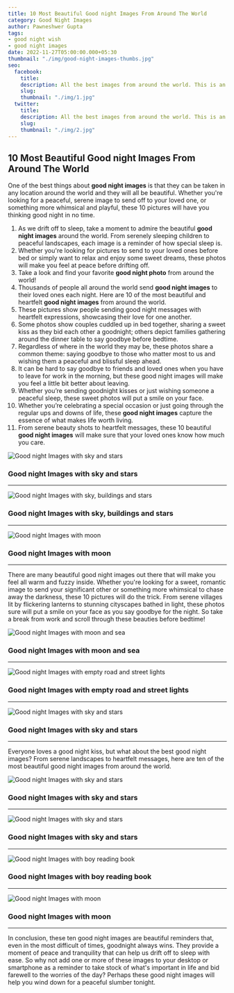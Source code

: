 ```yaml
---
title: 10 Most Beautiful Good night Images From Around The World
category: Good Night Images
author: Pawneshwer Gupta
tags:
- good night wish
- good night images
date: 2022-11-27T05:00:00.000+05:30
thumbnail: "./img/good-night-images-thumbs.jpg"
seo:
  facebook:
    title:
    description: All the best images from around the world. This is an amazing collection of good night images to inspire you for a peaceful, happy, and dreamy sleep.
    slug:
    thumbnail: "./img/1.jpg"
  twitter:
    title:
    description: All the best images from around the world. This is an amazing collection of good night images to inspire you for a peaceful, happy, and dreamy sleep.
    slug:
    thumbnail: "./img/2.jpg"
---
```

## 10 Most Beautiful Good night Images From Around The World

One of the best things about **good night images** is that they can be taken in any location around the world and they will all be beautiful. Whether you're looking for a peaceful, serene image to send off to your loved one, or something more whimsical and playful, these 10 pictures will have you thinking good night in no time.

 1. As we drift off to sleep, take a moment to admire the beautiful **good night images** around the world. From serenely sleeping children to peaceful landscapes, each image is a reminder of how special sleep is.
 2. Whether you're looking for pictures to send to your loved ones before bed or simply want to relax and enjoy some sweet dreams, these photos will make you feel at peace before drifting off.
 3. Take a look and find your favorite **good night photo** from around the world!
 4. Thousands of people all around the world send **good night images** to their loved ones each night. Here are 10 of the most beautiful and heartfelt **good night images** from around the world.
 5. These pictures show people sending good night messages with heartfelt expressions, showcasing their love for one another.
 6. Some photos show couples cuddled up in bed together, sharing a sweet kiss as they bid each other a goodnight; others depict families gathering around the dinner table to say goodbye before bedtime.
 7. Regardless of where in the world they may be, these photos share a common theme: saying goodbye to those who matter most to us and wishing them a peaceful and blissful sleep ahead.
 8. It can be hard to say goodbye to friends and loved ones when you have to leave for work in the morning, but these good night images will make you feel a little bit better about leaving.
 9. Whether you’re sending goodnight kisses or just wishing someone a peaceful sleep, these sweet photos will put a smile on your face.
10. Whether you’re celebrating a special occasion or just going through the regular ups and downs of life, these **good night images** capture the essence of what makes life worth living.
11. From serene beauty shots to heartfelt messages, these 10 beautiful **good night images** will make sure that your loved ones know how much you care.

![Good night Images with sky and stars](./img/good-night-images-1.jpg "Good night Images with sky and stars")
### Good night Images with sky and stars

---

![Good night Images with sky, buildings and stars](./img/good-night-images-2.jpg "Good night Images with sky, buildings and stars")
### Good night Images with sky, buildings and stars

---

![Good night Images with moon](./img/good-night-images-3.jpg "Good night Images with moon")
### Good night Images with moon

---

There are many beautiful good night images out there that will make you feel all warm and fuzzy inside. Whether you're looking for a sweet, romantic image to send your significant other or something more whimsical to chase away the darkness, these 10 pictures will do the trick. From serene villages lit by flickering lanterns to stunning cityscapes bathed in light, these photos sure will put a smile on your face as you say goodbye for the night. So take a break from work and scroll through these beauties before bedtime!

![Good night Images with moon and sea](./img/good-night-images-4.jpg "Good night Images with moon and sea")
### Good night Images with moon and sea

---

![Good night Images with empty road and street lights](./img/good-night-images-5.jpg "Good night Images with empty road and street lights")
### Good night Images with empty road and street lights

---

![Good night Images with sky and stars](./img/good-night-images-6.jpg "Good night Images with sky and stars")
### Good night Images with sky and stars

---

Everyone loves a good night kiss, but what about the best good night images? From serene landscapes to heartfelt messages, here are ten of the most beautiful good night images from around the world.

![Good night Images with sky and stars](./img/good-night-images-7.jpg "Good night Images with sky and stars")
### Good night Images with sky and stars

---

![Good night Images with sky and stars](./img/good-night-images-8.jpg "Good night Images with sky and stars")
### Good night Images with sky and stars

---

![Good night Images with boy reading book](./img/good-night-images-9.jpg "Good night Images with boy reading book")
### Good night Images with boy reading book

---

![Good night Images with moon](./img/good-night-images-10.jpg "Good night Images with moon")
### Good night Images with moon

---

In conclusion, these ten good night images are beautiful reminders that, even in the most difficult of times, goodnight always wins. They provide a moment of peace and tranquility that can help us drift off to sleep with ease. So why not add one or more of these images to your desktop or smartphone as a reminder to take stock of what's important in life and bid farewell to the worries of the day? Perhaps these good night images will help you wind down for a peaceful slumber tonight.